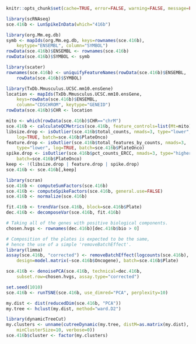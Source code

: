 ```r
knitr::opts_chunk$set(cache=TRUE, error=FALSE, warning=FALSE, message=FALSE)
```

```r
library(scRNAseq)
sce.416b <- LunSpikeInData(which="416b") 
```

```r
library(org.Mm.eg.db)
symb <- mapIds(org.Mm.eg.db, keys=rownames(sce.416b), 
    keytype="ENSEMBL", column="SYMBOL")
rowData(sce.416b)$ENSEMBL <- rownames(sce.416b)
rowData(sce.416b)$SYMBOL <- symb

library(scater)
rownames(sce.416b) <- uniquifyFeatureNames(rowData(sce.416b)$ENSEMBL, 
    rowData(sce.416b)$SYMBOL)

library(TxDb.Mmusculus.UCSC.mm10.ensGene)
location <- mapIds(TxDb.Mmusculus.UCSC.mm10.ensGene, 
    keys=rowData(sce.416b)$ENSEMBL, 
    column="CDSCHROM", keytype="GENEID")
rowData(sce.416b)$CHR <- location
```

```r
mito <- which(rowData(sce.416b)$CHR=="chrM")
sce.416b <- calculateQCMetrics(sce.416b, feature_controls=list(Mt=mito))
libsize.drop <- isOutlier(sce.416b$total_counts, nmads=3, type="lower", 
    log=TRUE, batch=sce.416b$PlateOnco)
feature.drop <- isOutlier(sce.416b$total_features_by_counts, nmads=3, 
    type="lower", log=TRUE, batch=sce.416b$PlateOnco)
spike.drop <- isOutlier(sce.416b$pct_counts_ERCC, nmads=3, type="higher",
    batch=sce.416b$PlateOnco)
keep <- !(libsize.drop | feature.drop | spike.drop)
sce.416b <- sce.416b[,keep]
```

```r
library(scran)
sce.416b <- computeSumFactors(sce.416b)
sce.416b <- computeSpikeFactors(sce.416b, general.use=FALSE)
sce.416b <- normalize(sce.416b)
```

```r
fit.416b <- trendVar(sce.416b, block=sce.416b$Plate)
dec.416b <- decomposeVar(sce.416b, fit.416b)

# Taking all of the genes with positive biological components.
chosen.hvgs <- rownames(dec.416b)[dec.416b$bio > 0]
```

```r
# Composition of the plates is expected to be the same,
# hence the use of a simple 'removeBatchEffect'.
library(limma)
assay(sce.416b, "corrected") <- removeBatchEffect(logcounts(sce.416b), 
    design=model.matrix(~sce.416b$Oncogene), batch=sce.416b$Plate)
```

```r
sce.416b <- denoisePCA(sce.416b, technical=dec.416b, 
    subset.row=chosen.hvgs, assay.type="corrected")

set.seed(1010)
sce.416b <- runTSNE(sce.416b, use_dimred="PCA", perplexity=10)
```

```r
my.dist <- dist(reducedDim(sce.416b, "PCA"))
my.tree <- hclust(my.dist, method="ward.D2")

library(dynamicTreeCut)
my.clusters <- unname(cutreeDynamic(my.tree, distM=as.matrix(my.dist),
    minClusterSize=10, verbose=0))
sce.416b$cluster <- factor(my.clusters)
```
